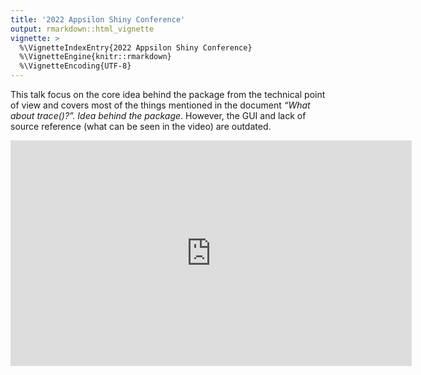 ```yaml
---
title: '2022 Appsilon Shiny Conference'
output: rmarkdown::html_vignette
vignette: >
  %\VignetteIndexEntry{2022 Appsilon Shiny Conference}
  %\VignetteEngine{knitr::rmarkdown}
  %\VignetteEncoding{UTF-8}
---
```


This talk focus on the core idea behind the package from the technical point of view and covers most of the things mentioned in the document <i>"What about trace()?". Idea behind the package</i>. However, the GUI and lack of source reference (what can be seen in the video) are outdated.

<center>
 <iframe width="642" height="361" src="https://www.youtube.com/embed/nDxYgBgeEQ4" title="YouTube video player" frameborder="0" allow="accelerometer; autoplay; clipboard-write; encrypted-media; gyroscope; picture-in-picture" allowfullscreen></iframe>
</center>
